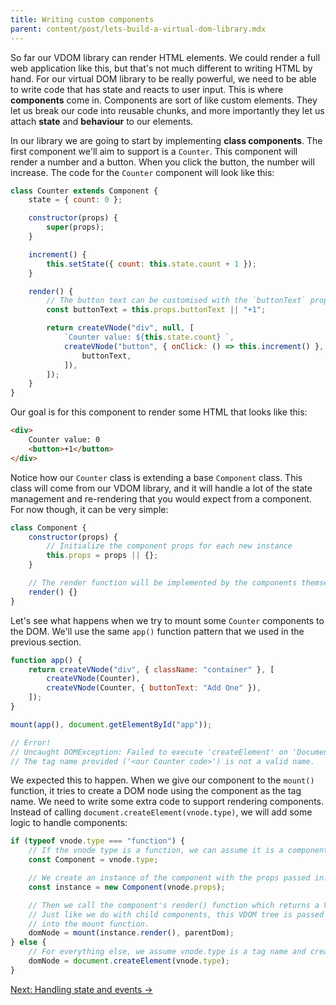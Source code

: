 ```yaml
---
title: Writing custom components
parent: content/post/lets-build-a-virtual-dom-library.mdx
---
```


So far our VDOM library can render HTML elements. We could render a full web application like this, but that's not much different to writing HTML by hand. For our virtual DOM library to be really powerful, we need to be able to write code that has state and reacts to user input. This is where **components** come in. Components are sort of like custom elements. They let us break our code into reusable chunks, and more importantly they let us attach **state** and **behaviour** to our elements.

In our library we are going to start by implementing **class components**. The first component we'll aim to support is a `Counter`. This component will render a number and a button. When you click the button, the number will increase. The code for the `Counter` component will look like this:

```js
class Counter extends Component {
    state = { count: 0 };

    constructor(props) {
        super(props);
    }

    increment() {
        this.setState({ count: this.state.count + 1 });
    }

    render() {
        // The button text can be customised with the `buttonText` prop.
        const buttonText = this.props.buttonText || "+1";

        return createVNode("div", null, [
            `Counter value: ${this.state.count} `,
            createVNode("button", { onClick: () => this.increment() }, [
                buttonText,
            ]),
        ]);
    }
}
```

Our goal is for this component to render some HTML that looks like this:

```html
<div>
    Counter value: 0
    <button>+1</button>
</div>
```

Notice how our `Counter` class is extending a base `Component` class. This class will come from our VDOM library, and it will handle a lot of the state management and re-rendering that you would expect from a component. For now though, it can be very simple:

```js
class Component {
    constructor(props) {
        // Initialize the component props for each new instance
        this.props = props || {};
    }

    // The render function will be implemented by the components themselves
    render() {}
}
```

Let's see what happens when we try to mount some `Counter` components to the DOM. We'll use the same `app()` function pattern that we used in the previous section.

```js
function app() {
    return createVNode("div", { className: "container" }, [
        createVNode(Counter),
        createVNode(Counter, { buttonText: "Add One" }),
    ]);
}

mount(app(), document.getElementById("app"));

// Error!
// Uncaught DOMException: Failed to execute 'createElement' on 'Document':
// The tag name provided ('<our Counter code>') is not a valid name.
```

We expected this to happen. When we give our component to the `mount()` function, it tries to create a DOM node using the component as the tag name. We need to write some extra code to support rendering components. Instead of calling `document.createElement(vnode.type)`, we will add some logic to handle components:

```js
if (typeof vnode.type === "function") {
    // If the vnode type is a function, we can assume it is a component.
    const Component = vnode.type;

    // We create an instance of the component with the props passed in.
    const instance = new Component(vnode.props);

    // Then we call the component's render() function which returns a VDOM tree.
    // Just like we do with child components, this VDOM tree is passed recursively
    // into the mount function.
    domNode = mount(instance.render(), parentDom);
} else {
    // For everything else, we assume vnode.type is a tag name and create a HTMLElement.
    domNode = document.createElement(vnode.type);
}
```

[Next: Handling state and events &rarr;](lets-build-a-virtual-dom-library/handling-state-and-events)

<ScriptEmbed src="https://jsfiddle.net/wildlyinaccurate/jx283sz5/4//embed/result,html,js/" />
